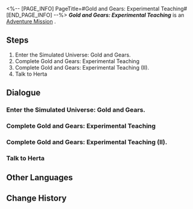 <%-- [PAGE_INFO]
PageTitle=#Gold and Gears: Experimental Teaching#
[END_PAGE_INFO] --%>
{{Stub|Dialogue, characters, and location(s)}}
{{Mission Infobox
|id            = 8016102
|title         = 
|image         = Mission Gold and Gears: Experimental Teaching.png
|type          = Adventure
|event_name    = 
|chapter       = 
|requirements  = [[Adventure Mission]] ''[[Gold and Gears: The Beginning]]'' completed
|summary       = <!--official mission summary from Fate's Atlas-->
|characters    = <!--characters that appear in this mission-->
|startLocation = <!--location as it intially appears on the mission screen-->
|world         = <!--i.e. Penacony-->
|area          = <!--i.e. A Child's Dream-->
|prev          = 
|next          = Gold and Gears: IPC Secrets (I)
|exp           = 
|credits       = 5000
|stellarJade   = 
|other         = {{Card List||delim=;}}
}}
'''''Gold and Gears: Experimental Teaching''''' is an [[Adventure Mission]]<!--in [world]-->.

==Steps==
# Enter the Simulated Universe: Gold and Gears.
# Complete Gold and Gears: Experimental Teaching
# Complete Gold and Gears: Experimental Teaching (II).
# Talk to Herta

<!--
==Gameplay Notes==

--><!--
==Trial Character==

-->
==Dialogue==
{{Stub Dialogue}}
===Enter the Simulated Universe: Gold and Gears.===
{{Mission Description|type=adventure|location=<!--to be added-->|Herta and others have added a new Calculation branch named "Gold and Gears" to the Expansion Module. This time, Stephen Lloyd has created a "custom dice" for you, promising it to be even more interesting than any previous Audience Dice.}}
{{Dialogue Start}}
:{{tx}}
{{Dialogue End}}

===Complete Gold and Gears: Experimental Teaching===
{{Mission Description|type=adventure|location=<!--to be added-->|update|Herta and others have added a new Calculation branch named "Gold and Gears" to the Expansion Module. This time, Stephen Lloyd has created a "custom dice" for you, promising it to be even more interesting than any previous Audience Dice.}}
{{Dialogue Start}}
:{{tx}}
{{Dialogue End}}

===Complete Gold and Gears: Experimental Teaching (II).===
{{Mission Description|type=adventure|location=<!--to be added-->|update|Herta and others have added a new Calculation branch named "Gold and Gears" to the Expansion Module. This time, Stephen Lloyd has created a "custom dice" for you, promising it to be even more interesting than any previous Audience Dice.}}
{{Dialogue Start}}
:{{tx}}
{{Dialogue End}}

===Talk to Herta===
{{Mission Description|type=adventure|location=<!--to be added-->|update|Herta and others have added a new Calculation branch named "Gold and Gears" to the Expansion Module. This time, Stephen Lloyd has created a "custom dice" for you, promising it to be even more interesting than any previous Audience Dice.}}
{{Dialogue Start}}
:{{tx}}
{{Dialogue End}}

==Other Languages==
{{Other Languages
|en   = Gold and Gears: Experimental Teaching
|zhs  = 黄金与机械：实验教学
|zht  = 黃金與機械：實驗教學
|ja   = 黄金と機械：チュートリアル
|ko   = 황금과 기계: 실험 튜토리얼
|es   = Oro y maquinaria: enseñanza experimental
|fr   = Or et machines : Enseignement expérimental
|ru   = Золото и шестерёнки: Экспериментальное обучение
|th   = ทองคำและจักรกล: เรียนรู้ทดลอง
|vi   = Vàng Và Máy Móc: Giáo Trình Thí Nghiệm
|de   = Gold und Getriebe: Experimentelles Lehren
|id   = Emas dan Mesin: Pembelajaran Eksperimen
|pt   = Ouro e Engrenagens: Ensino Experimental
}}

==Change History==
{{Change History|1.6}}
